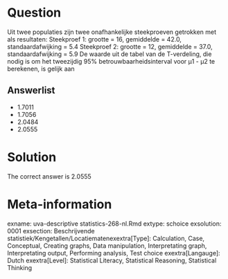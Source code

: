 Question
========

Uit twee populaties zijn twee onafhankelijke steekproeven getrokken met als resultaten:
Steekproef 1: grootte = 16, gemiddelde = 42.0, standaardafwijking = 5.4
Steekproef 2: grootte = 12, gemiddelde = 37.0, standaardafwijking = 5.9 De waarde uit de tabel van de T-verdeling, die nodig is om het tweezijdig 95% betrouwbaarheidsinterval voor µ1 - µ2 te berekenen, is gelijk aan 

Answerlist
----------
* 1.7011
* 1.7056
* 2.0484
* 2.0555

Solution
========

The correct answer is  2.0555 

Meta-information
================
exname: uva-descriptive statistics-268-nl.Rmd 
extype: schoice 
exsolution: 0001 
exsection: Beschrijvende statistiek/Kengetallen/Locatiematenexextra[Type]: Calculation, Case, Conceptual, Creating graphs, Data manipulation, Interpretating graph, Interpretating output, Performing analysis, Test choice 
exextra[Langauge]: Dutch 
exextra[Level]: Statistical Literacy, Statistical Reasoning, Statistical Thinking 
